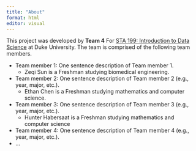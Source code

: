 ```yaml
---
title: "About"
format: html
editor: visual
---
```


This project was developed by **Team 4** For [STA 199: Introduction to Data Science](https://sta199-s23-2.github.io/) at Duke University. The team is comprised of the following team members.

-   Team member 1: One sentence description of Team member 1.
    -   Zeqi Sun is a Freshman studying biomedical engineering.
-   Team member 2: One sentence description of Team member 2 (e.g., year, major, etc.).
    -   Ethan Chen is a Freshman studying mathematics and computer science.
-   Team member 3: One sentence description of Team member 3 (e.g., year, major, etc.).
    -   Hunter Habersaat is a Freshman studying mathematics and computer science
-   Team member 4: One sentence description of Team member 4 (e.g., year, major, etc.).
-   ...
